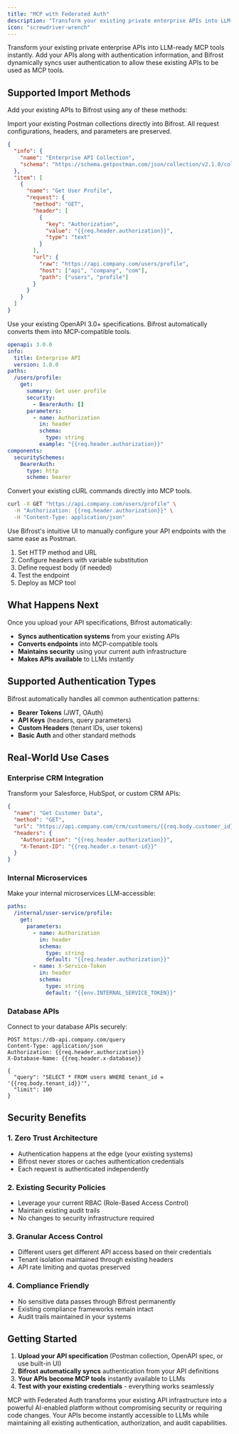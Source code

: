 ```yaml
---
title: "MCP with Federated Auth"
description: "Transform your existing private enterprise APIs into LLM-ready MCP tools using federated authentication without writing a single line of code"
icon: "screwdriver-wrench"
---
```


Transform your existing private enterprise APIs into LLM-ready MCP tools instantly. Add your APIs along with authentication information, and Bifrost dynamically syncs user authentication to allow these existing APIs to be used as MCP tools.

## Supported Import Methods

Add your existing APIs to Bifrost using any of these methods:

<Tabs>
<Tab title="Postman Collection">
Import your existing Postman collections directly into Bifrost. All request configurations, headers, and parameters are preserved.

```json
{
  "info": {
    "name": "Enterprise API Collection",
    "schema": "https://schema.getpostman.com/json/collection/v2.1.0/collection.json"
  },
  "item": [
    {
      "name": "Get User Profile",
      "request": {
        "method": "GET",
        "header": [
          {
            "key": "Authorization",
            "value": "{{req.header.authorization}}",
            "type": "text"
          }
        ],
        "url": {
          "raw": "https://api.company.com/users/profile",
          "host": ["api", "company", "com"],
          "path": ["users", "profile"]
        }
      }
    }
  ]
}
```
</Tab>

<Tab title="OpenAPI Spec">
Use your existing OpenAPI 3.0+ specifications. Bifrost automatically converts them into MCP-compatible tools.

```yaml
openapi: 3.0.0
info:
  title: Enterprise API
  version: 1.0.0
paths:
  /users/profile:
    get:
      summary: Get user profile
      security:
        - BearerAuth: []
      parameters:
        - name: Authorization
          in: header
          schema:
            type: string
          example: "{{req.header.authorization}}"
components:
  securitySchemes:
    BearerAuth:
      type: http
      scheme: bearer
```
</Tab>

<Tab title="cURL Commands">
Convert your existing cURL commands directly into MCP tools.

```bash
curl -X GET "https://api.company.com/users/profile" \
  -H "Authorization: {{req.header.authorization}}" \
  -H "Content-Type: application/json"
```
</Tab>

<Tab title="Built-in UI">
Use Bifrost's intuitive UI to manually configure your API endpoints with the same ease as Postman.

1. Set HTTP method and URL
2. Configure headers with variable substitution
3. Define request body (if needed)
4. Test the endpoint
5. Deploy as MCP tool
</Tab>
</Tabs>

## What Happens Next

Once you upload your API specifications, Bifrost automatically:

- **Syncs authentication systems** from your existing APIs
- **Converts endpoints** into MCP-compatible tools  
- **Maintains security** using your current auth infrastructure
- **Makes APIs available** to LLMs instantly

## Supported Authentication Types

Bifrost automatically handles all common authentication patterns:

- **Bearer Tokens** (JWT, OAuth)
- **API Keys** (headers, query parameters)
- **Custom Headers** (tenant IDs, user tokens)
- **Basic Auth** and other standard methods

## Real-World Use Cases

### Enterprise CRM Integration

Transform your Salesforce, HubSpot, or custom CRM APIs:

```json
{
  "name": "Get Customer Data",
  "method": "GET",
  "url": "https://api.company.com/crm/customers/{{req.body.customer_id}}",
  "headers": {
    "Authorization": "{{req.header.authorization}}",
    "X-Tenant-ID": "{{req.header.x-tenant-id}}"
  }
}
```

### Internal Microservices

Make your internal microservices LLM-accessible:

```yaml
paths:
  /internal/user-service/profile:
    get:
      parameters:
        - name: Authorization
          in: header
          schema:
            type: string
            default: "{{req.header.authorization}}"
        - name: X-Service-Token
          in: header
          schema:
            type: string
            default: "{{env.INTERNAL_SERVICE_TOKEN}}"
```

### Database APIs

Connect to your database APIs securely:

```http
POST https://db-api.company.com/query
Content-Type: application/json
Authorization: {{req.header.authorization}}
X-Database-Name: {{req.header.x-database}}

{
  "query": "SELECT * FROM users WHERE tenant_id = '{{req.body.tenant_id}}'",
  "limit": 100
}
```

## Security Benefits

### 1. **Zero Trust Architecture**
- Authentication happens at the edge (your existing systems)
- Bifrost never stores or caches authentication credentials
- Each request is authenticated independently

### 2. **Existing Security Policies**
- Leverage your current RBAC (Role-Based Access Control)
- Maintain existing audit trails
- No changes to security infrastructure required

### 3. **Granular Access Control**
- Different users get different API access based on their credentials
- Tenant isolation maintained through existing headers
- API rate limiting and quotas preserved

### 4. **Compliance Friendly**
- No sensitive data passes through Bifrost permanently
- Existing compliance frameworks remain intact
- Audit trails maintained in your systems

## Getting Started

1. **Upload your API specification** (Postman collection, OpenAPI spec, or use built-in UI)
2. **Bifrost automatically syncs** authentication from your API definitions  
3. **Your APIs become MCP tools** instantly available to LLMs
4. **Test with your existing credentials** - everything works seamlessly


MCP with Federated Auth transforms your existing API infrastructure into a powerful AI-enabled platform without compromising security or requiring code changes. Your APIs become instantly accessible to LLMs while maintaining all existing authentication, authorization, and audit capabilities.